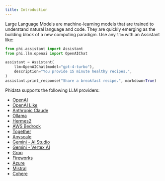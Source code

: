```yaml
---
title: Introduction
---
```


Large Language Models are machine-learning models that are trained to understand natural language and code. They are quickly emerging as the building block of a new computing paradigm. Use any `llm` with an Assistant like:

```python
from phi.assistant import Assistant
from phi.llm.openai import OpenAIChat

assistant = Assistant(
    llm=OpenAIChat(model="gpt-4-turbo"),
    description="You provide 15 minute healthy recipes.",
)
assistant.print_response("Share a breakfast recipe.", markdown=True)
```

Phidata supports the following LLM providers:

- [OpenAI](/llms/openai)
- [OpenAI Like](/llms/openai-like)
- [Anthropic Claude](/llms/claude)
- [Ollama](/llms/ollama)
- [Hermes2](/llms/ollama)
- [AWS Bedrock](/llms/aws-claude)
- [Together](/llms/together)
- [Anyscale](/llms/anyscale)
- [Gemini - AI Studio](/llms/google_ai_studio)
- [Gemini - Vertex AI](/llms/google_vertex_ai)
- [Groq](/llms/groq)
- [Fireworks](/llms/fireworks)
- [Azure](/llms/azure)
- [Mistral](/llms/mistral)
- [Cohere](/llms/cohere)
